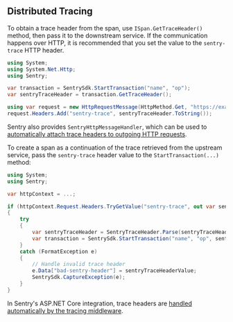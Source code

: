 ## Distributed Tracing

To obtain a trace header from the span, use `ISpan.GetTraceHeader()` method, then pass it to the downstream service. If the communication happens over HTTP, it is recommended that you set the value to the `sentry-trace` HTTP header.

```csharp
using System;
using System.Net.Http;
using Sentry;

var transaction = SentrySdk.StartTransaction("name", "op");
var sentryTraceHeader = transaction.GetTraceHeader();

using var request = new HttpRequestMessage(HttpMethod.Get, "https://example.com");
request.Headers.Add("sentry-trace", sentryTraceHeader.ToString());
```

<Note>

Sentry also provides `SentryHttpMessageHandler`, which can be used to [automatically attach trace headers to outgoing HTTP requests](platforms/dotnet/performance/included-instrumentation/).

</Note>

To create a span as a continuation of the trace retrieved from the upstream service, pass the `sentry-trace` header value to the `StartTransaction(...)` method:

```csharp
using System;
using Sentry;

var httpContext = ...;

if (httpContext.Request.Headers.TryGetValue("sentry-trace", out var sentryTraceHeaderValue))
{
    try
    {
        var sentryTraceHeader = SentryTraceHeader.Parse(sentryTraceHeaderValue);
        var transaction = SentrySdk.StartTransaction("name", "op", sentryTraceHeader);
    }
    catch (FormatException e)
    {
        // Handle invalid trace header
        e.Data["bad-sentry-header"] = sentryTraceHeaderValue;
        SentrySdk.CaptureException(e);
    }
}
```

<Note>

In Sentry's ASP.NET Core integration, trace headers are [handled automatically by the tracing middleware](platforms/dotnet/performance/included-instrumentation/).

</Note>
